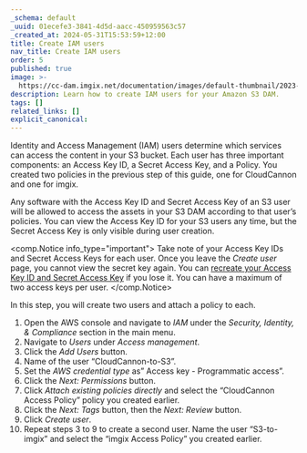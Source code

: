 ```yaml
---
_schema: default
_uuid: 01ecefe3-3841-4d5d-aacc-450959563c57
_created_at: 2024-05-31T15:53:59+12:00
title: Create IAM users
nav_title: Create IAM users
order: 5
published: true
image: >-
  https://cc-dam.imgix.net/documentation/images/default-thumbnail/2023-Q4/CloudCannon-Documentation-Thumbnail.png
description: Learn how to create IAM users for your Amazon S3 DAM.
tags: []
related_links: []
explicit_canonical:
---
```

Identity and Access Management (IAM) users determine which services can access the content in your S3 bucket. Each user has three important components: an Access Key ID, a Secret Access Key, and a Policy. You created two policies in the previous step of this guide, one for CloudCannon and one for imgix.

Any software with the Access Key ID and Secret Access Key of an S3 user will be allowed to access the assets in your S3 DAM according to that user’s policies. You can view the Access Key ID for your S3 users any time, but the Secret Access Key is only visible during user creation.

<comp.Notice info_type="important">
  Take note of your Access Key IDs and Secret Access Keys for each user. Once you leave the *Create user* page, you cannot view the secret key again. You can [recreate your Access Key ID and Secret Access Key](https://docs.aws.amazon.com/IAM/latest/UserGuide/id_credentials_access-keys_retrieve.html) if you lose it. You can have a maximum of two access keys per user.
</comp.Notice>

In this step, you will create two users and attach a policy to each.

1. Open the AWS console and navigate to *IAM* under the *Security, Identity, & Compliance* section in the main menu.
2. Navigate to *Users* under *Access management*.
3. Click the *Add Users* button.
4. Name of the user “CloudCannon-to-S3”.
5. Set the *AWS credential type* as” Access key - Programmatic access”.
6. Click the *Next: Permissions* button.
7. Click *Attach existing policies directly* and select the “CloudCannon Access Policy” policy you created earlier.
8. Click the *Next: Tags* button, then the *Next: Review* button.
9. Click *Create user*.
10. Repeat steps 3 to 9 to create a second user. Name the user “S3-to-imgix” and select the “imgix Access Policy” you created earlier.